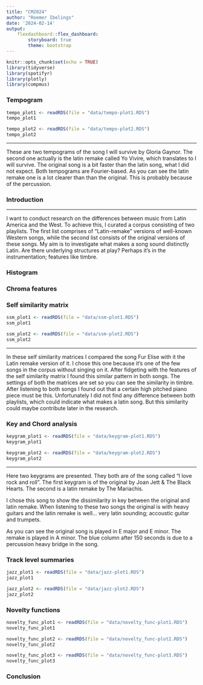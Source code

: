 ```yaml
---
title: "CM2024"
author: "Roemer Ibelings"
date: '2024-02-14'
output:
    flexdashboard::flex_dashboard:
        storyboard: true
        theme: bootstrap
---
```


```r
knitr::opts_chunk$set(echo = TRUE)
library(tidyverse)
library(spotifyr)
library(plotly)
library(compmus)
```


### Tempogram

```r
tempo_plot1 <- readRDS(file = "data/tempo-plot1.RDS")
tempo_plot1

tempo_plot2 <- readRDS(file = "data/tempo-plot2.RDS")
tempo_plot2
```

***

These are two tempograms of the song I will survive by Gloria Gaynor. The second one actually is the latin remake called Yo Vivire, which translates to I will survive. The original song is a bit faster than the latin song, what I did not expect. Both tempograms are Fourier-based. As you can see the latin remake one is a lot clearer than than the original. This is probably because of the percussion.

### Introduction {data-commentary-width=400}

*** 

I want to conduct research on the differences between music from Latin America and the West. To achieve this, I curated a corpus consisting of two playlists. The first list comprises of "Latin-remake" versions of well-known Western songs, while the second list consists of the original versions of these songs. My aim is to investigate what makes a song sound distinctly Latin. Are there underlying structures at play? Perhaps it's in the instrumentation; features like timbre.



### Histogram


### Chroma features


### Self similarity matrix

```r
ssm_plot1 <- readRDS(file = "data/ssm-plot1.RDS")
ssm_plot1

ssm_plot2 <- readRDS(file = "data/ssm-plot2.RDS")
ssm_plot2
```

***

In these self similarity matrices I compared the song Fur Elise with it the Latin remake version of it. I chose this one because it's one of the few songs in the corpus without singing on it. After fidgeting with the features of the self similarity matrix I found this similar pattern in both songs. The settings of both the matrices are set so you can see the similarity in timbre. After listening to both songs I found out that a certain high pitched piano piece must be this. Unfortunately I did not find any difference between both playlists, which could indicate what makes a latin song. But this similarity could maybe contribute later in the research.


### Key and Chord analysis

```r
keygram_plot1 <- readRDS(file = "data/keygram-plot1.RDS")
keygram_plot1

keygram_plot2 <- readRDS(file = "data/keygram-plot2.RDS")
keygram_plot2
```

*** 

Here two keygrams are presented. They both are of the song called "I love rock and roll". The first keygram is of the original by Joan Jett & The Black Hearts. The second is a latin remake by The Mariachis. 

I chose this song to show the dissimilarity in key between the original and latin remake. When listening to these two songs the original is with heavy guitars and the latin remake is well... very latin sounding; accoustic guitar and trumpets.

As you can see the original song is played in E major and E minor. The remake is played in A minor. The blue column after 150 seconds is due to a percussion heavy bridge in the song.


### Track level summaries

```r
jazz_plot1 <- readRDS(file = "data/jazz-plot1.RDS")
jazz_plot1

jazz_plot2 <- readRDS(file = "data/jazz-plot2.RDS")
jazz_plot2
```


### Novelty functions

```r
novelty_func_plot1 <- readRDS(file = "data/novelty_func-plot1.RDS")
novelty_func_plot1

novelty_func_plot2 <- readRDS(file = "data/novelty_func-plot2.RDS")
novelty_func_plot2

novelty_func_plot3 <- readRDS(file = "data/novelty_func-plot3.RDS")
novelty_func_plot3
```


### Conclusion


